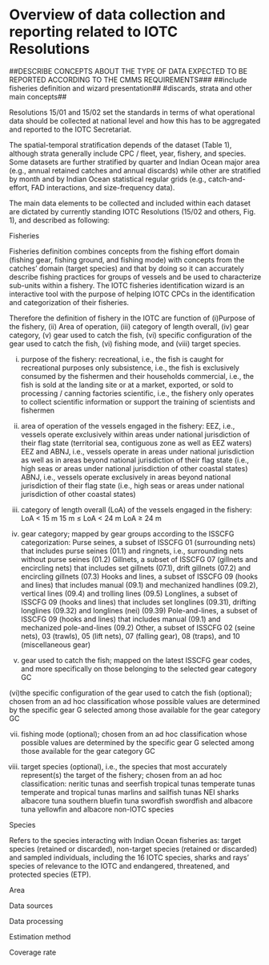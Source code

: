 # Overview of data collection and reporting related to IOTC Resolutions {#reporting}


##DESCRIBE CONCEPTS ABOUT THE TYPE OF DATA EXPECTED TO BE REPORTED ACCORDING TO THE CMMS REQUIREMENTS###
##include fisheries definition and wizard presentation##
#discards, strata and other main concepts##


Resolutions 15/01 and 15/02 set the standards in terms of what operational data should be collected at national level and how this has to be aggregated and reported to the IOTC Secretariat.

The spatial-temporal stratification depends of the dataset (Table 1), although strata generally include CPC / fleet, year, fishery, and species. Some datasets are further stratified by quarter and Indian Ocean major area (e.g., annual retained catches and annual discards) while other are stratified by month and by Indian Ocean statistical regular grids (e.g., catch-and-effort, FAD interactions, and size-frequency data).

The main data elements to be collected and included within each dataset are dictated by currently standing IOTC Resolutions (15/02 and others,  Fig. 1), and described as following:


Fisheries

Fisheries definition combines concepts from the fishing effort domain (fishing gear, fishing ground, and fishing mode) with concepts from the catches’ domain (target species) and that by doing so it can accurately describe fishing practices for groups of vessels and be used to characterize sub-units within a fishery. 
The IOTC fisheries identification wizard is an interactive tool with the purpose of helping IOTC CPCs in the identification and categorization of their fisheries.

Therefore the definition of fishery in the IOTC are function of (i)Purpose of the fishery, (ii) Area of operation, (iii) category of length overall, (iv) gear category, (v) gear used to catch the fish, (vi) specific configuration of the gear used to catch the fish, (vi) fishing mode, and (viii) target species.


(i) purpose of the fishery:
	recreational, i.e., the fish is caught for recreational purposes only
	subsistence, i.e., the fish is exclusively consumed by the fishermen and their households
	commercial, i.e., the fish is sold at the landing site or at a market, exported, or sold to processing / canning factories
	scientific, i.e., the fishery only operates to collect scientific information or support the training of scientists and fishermen
	
(ii) area of operation of the vessels engaged in the fishery: 
	EEZ, i.e., vessels operate exclusively within areas under national jurisdiction of their flag state (territorial sea, contiguous zone as well as EEZ waters)
	EEZ and ABNJ, i.e., vessels operate in areas under national jurisdiction as well as in areas beyond national jurisdiction of their flag state (i.e., high seas or areas under national jurisdiction of other coastal states)
	ABNJ, i.e., vessels operate exclusively in areas beyond national jurisdiction of their flag state (i.e., high seas or areas under national jurisdiction of other coastal states)
	
(iii) category of length overall (LoA) of the vessels engaged in the fishery:
	LoA < 15 m
	15 m ≤ LoA < 24 m
	LoA ≥ 24 m

(iv) gear category; mapped by gear groups according to the ISSCFG categorization:
	Purse seines, a subset of ISSCFG 01 (surrounding nets) that includes purse seines (01.1) and ringnets, i.e., surrounding nets without purse seines (01.2)
	Gillnets, a subset of ISSCFG 07 (gillnets and encircling nets) that includes set gillnets (07.1), drift gillnets (07.2) and encircling gillnets (07.3)
	Hooks and lines, a subset of ISSCFG 09 (hooks and lines) that includes manual (09.1) and mechanized handlines (09.2), vertical lines (09.4) and trolling lines (09.5)
	Longlines, a subset of ISSCFG 09 (hooks and lines) that  includes set longlines (09.31), drifting longlines (09.32) and longlines (nei) (09.39)
	Pole-and-lines, a subset of ISSCFG 09 (hooks and lines) that includes manual (09.1) and mechanized pole-and-lines (09.2)
	Other, a subset of ISSCFG 02 (seine nets), 03 (trawls), 05 (lift nets), 07 (falling gear), 08 (traps), and 10 (miscellaneous gear)
	
(v) gear used to catch the fish; mapped on the latest ISSCFG gear codes, and more specifically on those belonging to the selected gear category GC

(vi)the specific configuration of the gear used to catch the fish (optional); chosen from an ad hoc classification whose possible values are determined by the specific gear G selected among those available for the gear category GC

(vii) fishing mode (optional); chosen from an ad hoc classification whose possible values are determined by the specific gear G selected among those available for the gear category GC

(viii) target species (optional), i.e., the species that most accurately represent(s) the target of the fishery; chosen from an ad hoc classification:
	neritic tunas and seerfish
	tropical tunas
	temperate tunas
	temperate and tropical tunas
	marlins and sailfish
	tunas NEI
	sharks
	albacore tuna
	southern bluefin tuna
	swordfish
	swordfish and albacore tuna
	yellowfin and albacore
	non-IOTC species


Species

Refers to the species interacting with Indian Ocean fisheries as: target species (retained or discarded), non-target species (retained or discarded) and sampled individuals, including the 16 IOTC species, sharks and rays’ species of relevance to the IOTC and endangered, threatened, and protected species (ETP).



Area


Data sources

Data processing

Estimation method

Coverage rate